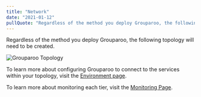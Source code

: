 ```yaml
---
title: "Network"
date: "2021-01-12"
pullQuote: "Regardless of the method you deploy Grouparoo, the following topology will need to be created."
---
```


Regardless of the method you deploy Grouparoo, the following topology will need to be created.

<Image
  centered
  source="Grouparoo Topology"
  alt="Grouparoo Topology"
  src="docs/deployment/grouparoo-deployment-topology.png"
  width={820}
  height={552}
/>

To learn more about configuring Grouparoo to connect to the services within your topology, visit the [Environment page](/docs/config/environment).

To learn more about monitoring each tier, visit the [Monitoring Page](/docs/support/monitoring).
